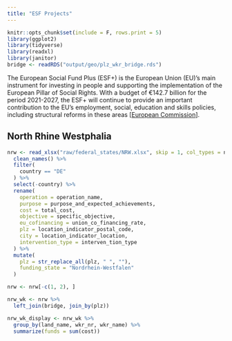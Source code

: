 ```yaml
---
title: "ESF Projects"
---
```


```r
knitr::opts_chunk$set(include = F, rows.print = 5)
library(ggplot2)
library(tidyverse)
library(readxl)
library(janitor)
bridge <- readRDS("output/geo/plz_wkr_bridge.rds")
```

The European Social Fund Plus (ESF+) is the European Union (EU)’s main instrument for investing in people and supporting the implementation of the European Pillar of Social Rights. With a budget of €142.7 billion for the period 2021-2027, the ESF+ will continue to provide an important contribution to the EU’s employment, social, education and skills policies, including structural reforms in these areas [[European Commission](https://european-social-fund-plus.ec.europa.eu/en/what-esf)].


## North Rhine Westphalia

```r


nrw <- read_xlsx("raw/federal_states/NRW.xlsx", skip = 1, col_types = nrw_col_types) %>%
  clean_names() %>%
  filter(
    country == "DE"
  ) %>%
  select(-country) %>%
  rename(
    operation = operation_name,
    purpose = purpose_and_expected_achievements,
    cost = total_cost,
    objective = specific_objective,
    eu_cofinancing = union_co_financing_rate,
    plz = location_indicator_postal_code,
    city = location_indicator_location,
    intervention_type = interven_tion_type
  ) %>%
  mutate(
    plz = str_replace_all(plz, " ", ""),
    funding_state = "Nordrhein-Westfalen"
  )

nrw <- nrw[-c(1, 2), ]

nrw_wk <- nrw %>%
  left_join(bridge, join_by(plz))

nrw_wk_display <- nrw_wk %>%
  group_by(land_name, wkr_nr, wkr_name) %>%
  summarize(funds = sum(cost))

```
